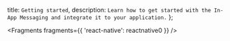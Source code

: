   title: `Getting started`,
  description: `Learn how to get started with the In-App Messaging and integrate it to your application.`
};


<Fragments fragments={{ 'react-native': reactnative0 }} />
